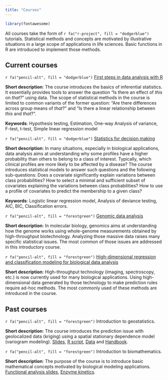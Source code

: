 ```yaml
---
title: "Courses"
---
```


```r
library(fontawesome)
```

All courses take the form of `r fa("r-project", fill = "dodgerblue")` tutorials. Statistical methods and concepts are motivated by illustrative situations in a large scope of applications in life sciences. Basic functions in R are introduced to implement those methods. 

## **Current courses**

 `r fa("pencil-alt", fill = "dodgerblue")` [First steps in data analysis with R](firststeps.html)

 **Short description**: The course introduces the basics of inferential statistics. It essentially provides tools to answer the question "Is there an effect of *this* on *that*?" using data. The scope of statistical methods in the course is limited to common variants of the former question: "Are there differences across group means of *that*?" and "Is there a linear relationship between *this* and *that*?".
 
 **Keywords**: Hypothesis testing, Estimation, One-way Analysis of variance, F-test, t-test, Simple linear regression model
 
 `r fa("pencil-alt", fill = "dodgerblue")` [Statistics for decision making](statdecision.html)
 
 **Short description**: In many situations, especially in biological applications, data analysis aims at understanding why some profiles have a higher probability than others to belong to a class of interest. Typically, which clinical profiles are more likely to be affected by a disease? The course introduces statistical models to answer such questions and the following sub-questions: Does a covariate significantly explain variations between class probabilities? How to select a minimal and sufficient subset of covariates explaining the variations between class probabilities? How to use a profile of covariates to predict the membership to a given class?
 
 **Keywords**: Logistic linear regression model, Analysis of deviance testing, AIC, BIC, Classification errors.
 
 `r fa("pencil-alt", fill = "forestgreen")` [Genomic data analysis](genomicdata.html)
 
 **Short description**: In molecular biology, genomics aims at understanding how the genome works using whole-genome measurements obtained by high-throughput biotechnology. Analyzing those massive data raises many specific statistical issues. The most common of those issues are addressed in this introductory course.  
 
 `r fa("pencil-alt", fill = "forestgreen")` [High-dimensional regression and classification modeling for biological data analysis](statlearnbiodata.html)
 
 **Short description**: High-throughput technology (imaging, spectroscopy, etc.) is now currently used for many biological applications. Using high-dimensional data generated by those technology to make prediction rules require ad-hoc methods. The most commonly used of these methods are introduced in the course.
 
## **Past courses**

 `r fa("pencil-alt", fill = "forestgreen")` Introduction to geostatistics.
 
 **Short description**: The course introduces the prediction issue with geolocalized data (kriging) using a spatial stationary dependence model (variogram modeling). [Slides](./teaching/PDFs/Geoslides.pdf), [R script](./teaching/Scripts/Geoscript.R), [Data](./teaching/data/Geodata.txt) and [Handbook](./teaching/PDFs/GeoHandbook.pdf). 

 `r fa("pencil-alt", fill = "forestgreen")` Introduction to biomathematics.
 
 **Short description**: The purpose of the course is to introduce basic mathematical concepts motivated by biological modeling applications. [Functional analysis slides](./teaching/PDFs/biomathsslides.pdf), [Enzyme kinetics](./teaching/PDFs/EnzymeSlides.pdf).